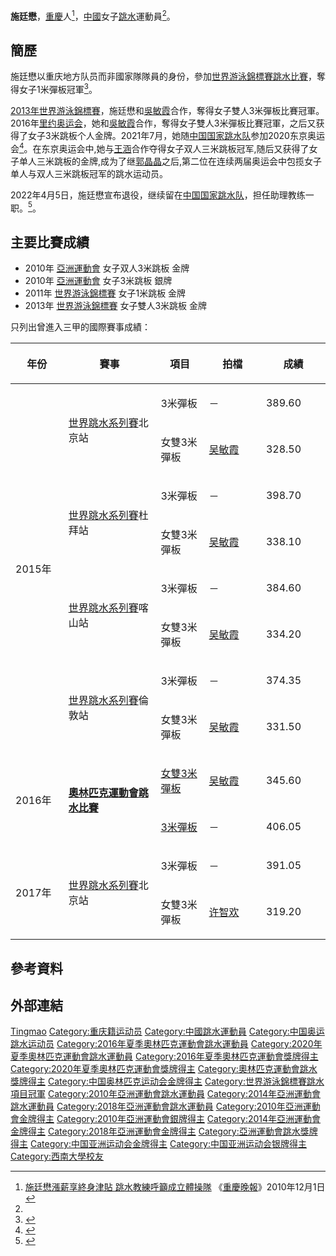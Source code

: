 {{noteTA|G1=Aquatics}}
{{Infobox sportsperson
|name        = 施廷懋
|image       = 施廷懋23.png
|caption     = 2021
|birth_date  = {{birth_date_and_age|1991|8|31}}<ref name="广州亚运">[http://www.gz2010.cn/info/CHN_CHN/ZB/ZBB101A_DV@@@@@@@@@@@@@@@CHN_number=200693.html 2010年广州亚运会官方网站 跳水 - 施廷懋 - 简历]</ref>
|birth_place = {{CHN-1949}}[[重庆市|重庆市]][[渝中区|渝中区]]
|residence   = 
|height      = {{height|m=1.57}}<ref name="广州亚运"/>
|weight      = {{weight|kg=48}}<ref name="广州亚运"/>
|retired     = 2022年4月5日
|country       = {{CHN-1949}}
|sport         = [[跳水|跳水]]
|event         = 3米跳板
|rank          =
|club          =
|collegeteam   =
|partner       = 
|former_partner = [[吴敏霞|吴敏霞]]、[[王涵|王涵]]
|coach         =
|medaltemplates= 
{{MedalSport|女子[[跳水|跳水]]}}
{{MedalCountry|{{CHN}}}}
{{MedalCompetition|[[奧林匹克運動會|奧林匹克運動會]] [[File:Olympic_rings.svg|30px]]}}
{{MedalGold|[[2016年夏季奧林匹克運動會|2016年 里約熱內盧]]|[[2016年夏季奧林匹克運動會跳水女子3米彈板比賽|3米跳板]]}}
{{MedalGold|[[2016年夏季奧林匹克運動會|2016年 里約熱內盧]]|[[2016年夏季奧林匹克運動會跳水女子雙人3米彈板比賽|雙人3米跳板]]}}
{{MedalGold|[[2020年夏季奥林匹克运动会|2020年 东京]]|[[2020年夏季奧林匹克運動會跳水女子3公尺跳板比賽|3米跳板]]}}
{{MedalGold|[[2020年夏季奥林匹克运动会|2020年 东京]]|[[2020年夏季奧林匹克運動會跳水女子雙人3公尺跳板比賽|雙人3米跳板]]}}
{{MedalCompetition|[[世界游泳錦標賽|世界游泳錦標賽]]}}
{{MedalGold|[[2011年世界游泳錦標賽|2011年 上海]]|[[2011年世界游泳錦標賽跳水比賽|1米跳板]]}}
{{MedalGold|[[2013年世界游泳錦標賽|2013年 巴塞羅那]]|[[2013年世界游泳錦標賽跳水比賽|雙人3米跳板]]}}
{{MedalGold|[[2015年世界游泳錦標賽|2015年 喀山]]|[[2015年世界游泳錦標賽跳水比賽|3米跳板]]}}
{{MedalGold|[[2015年世界游泳錦標賽|2015年 喀山]]|[[2015年世界游泳錦標賽跳水比賽|雙人3米跳板]]}}
{{MedalGold|[[2017年世界游泳錦標賽|2017年 布達佩斯]]|[[2017年世界游泳錦標賽跳水比賽－女子3公尺跳板|3米跳板]]}}
{{MedalGold|[[2017年世界游泳錦標賽|2017年 布達佩斯]]|[[2017年世界游泳錦標賽跳水比賽－女子雙人3公尺跳板|雙人3米跳板]]}}
{{MedalGold|[[2019年世界游泳錦標賽|2019年 光州]]|[[2019年世界游泳錦標賽跳水比賽|3米跳板]]}}
{{MedalGold|[[2019年世界游泳錦標賽|2019年 光州]]|[[2019年世界游泳錦標賽跳水比賽|雙人3米跳板]]}}
{{MedalSilver|[[2015年世界游泳錦標賽|2015年 喀山]]|[[2015年世界游泳錦標賽跳水比賽|1米跳板]]}}
{{MedalCompetition|[[亞洲運動會|亞洲運動會]] [[File:Asian_Games_logo.svg|20px]]}}
{{MedalGold|[[2010年亞洲運動會|2010年 廣州]]|[[2010年亞洲運動會跳水比賽|双人3米跳板]]}}
{{MedalGold|[[2014年亞洲運動會|2014年 仁川]]|[[2014年亞洲運動會跳水比賽|1米跳板]]}}
{{MedalGold|[[2014年亞洲運動會|2014年 仁川]]|[[2014年亞洲運動會跳水比賽|雙人3米跳板]]}}
{{MedalGold|[[2018年亞洲運動會|2018年 雅加達]]|[[2018年亞洲運動會跳水比賽|3米跳板]]}}
{{MedalGold|[[2018年亞洲運動會|2018年 雅加達]]|[[2018年亞洲運動會跳水比賽|雙人3米跳板]]}}
{{MedalSilver|[[2010年亞洲運動會|2010年 廣州]]|[[2010年亞洲運動會跳水比賽|3米跳板]]}}
{{MedalCompetition|[[跳水世界盃|跳水世界盃]]}}
{{MedalGold|[[2014年跳水世界盃|2014年 上海]]|3米跳板}}
{{MedalGold|[[2014年跳水世界盃|2014年 上海]]|雙人3米跳板}}
}}
{{世大運獎牌記錄
|項目=跳水
|a1=2011
|b1=1
|c1=1公尺跳板
}}
'''施廷懋'''{{BD|1991年|8月31日||}}，[[重慶|重慶]]人<ref>[http://athletic.eastday.com/s/20101201/u1a5581986.html 施廷懋漲薪享終身津貼 跳水教練呼籲成立體操隊] {{webarchive|url=https://web.archive.org/web/20160812123017/http://athletic.eastday.com/s/20101201/u1a5581986.html |date=2016-08-12 }} 《[[重慶晚報|重慶晚報]]》2010年12月1日</ref>，[[中華人民共和國|中國]]女子[[跳水|跳水]]運動員<ref name="广州亚运"/>。

== 簡歷 ==
施廷懋以重庆地方队员而非國家隊隊員的身份，參加[[2011年世界游泳錦標賽|世界游泳錦標賽]][[2011年世界游泳錦標賽跳水比賽|跳水比賽]]，奪得女子1米彈板冠軍<ref>{{cite news|title=月工资1000多元的重庆运动员施廷懋一米板夺冠引轰动|url=http://www.yangtse.com/news/ty/201107/t20110720_818488.htm|newspaper=《扬子晚报》|date=2011-07-20|deadurl=yes|archiveurl=https://web.archive.org/web/20110720234139/http://www.yangtse.com/news/ty/201107/t20110720_818488.htm|archivedate=2011-07-20}}</ref>。

[[2013年世界游泳錦標賽|2013年世界游泳錦標賽]]，施廷懋和[[吳敏霞|吳敏霞]]合作，奪得女子雙人3米彈板比賽冠軍。2016年[[里约奥运会|里约奥运会]]，她和[[吳敏霞|吳敏霞]]合作，奪得女子雙人3米彈板比賽冠軍，之后又获得了女子3米跳板个人金牌。2021年7月，她随[[中国国家跳水队|中国国家跳水队]]参加2020东京奥运会<ref>{{Cite web|title=第32届夏季奥运会中国体育代表团名单公布-新华网|url=http://www.xinhuanet.com/sports/2021-07/14/c_1127655241.htm|access-date=2021-07-25|work=新华网|archive-date=2021-07-25|archive-url=https://web.archive.org/web/20210725135146/http://www.xinhuanet.com/sports/2021-07/14/c_1127655241.htm|dead-url=no}}</ref>。在东京奥运会中,她与[[王涵|王涵]]合作夺得女子双人三米跳板冠军,随后又获得了女子单人三米跳板的金牌,成为了继[[郭晶晶|郭晶晶]]之后,第二位在连续两届奥运会中包揽女子单人与双人三米跳板冠军的跳水运动员。

2022年4月5日，施廷懋宣布退役，继续留在[[中国国家跳水队|中国国家跳水队]]，担任助理教练一职。<ref>{{Cite web|title=跳水奥运冠军转换身份开始新角色|url=https://weibo.com/7109423285/Ln3PQBER1?refer_flag=1001030103_|access-date=2022-04-05|work=央视体育|archive-date=2022-04-05|archive-url=https://web.archive.org/web/20220405163248/https://weibo.com/7109423285/Ln3PQBER1?refer_flag=1001030103_}}</ref>。

==主要比賽成績==
*2010年 [[2010年亞洲運動會|亞洲運動會]] 女子双人3米跳板 金牌 
*2010年 [[2010年亞洲運動會|亞洲運動會]] 女子3米跳板 銀牌 
*2011年 [[2011年世界游泳錦標賽|世界游泳錦標賽]] 女子1米跳板 金牌
*2013年 [[2013年世界游泳錦標賽|世界游泳錦標賽]] 女子雙人3米跳板 金牌

只列出曾進入三甲的國際賽事成績：
{| class=wikitable style="text-align:center; font-size:small;" 
!width="80"|年份
!width="180"|賽事
!width="80"|項目
!width="100"|拍檔
!colspan="2" width="100"|成績
|-
!rowspan="8"|2015年
|rowspan="2"|[[2015年世界跳水系列賽|世界跳水系列賽]]北京站
|3米彈板
|－
|389.60
|bgcolor="gold"|'''冠軍'''
|-
|女雙3米彈板
|[[吴敏霞|吴敏霞]]
|328.50
|bgcolor="gold"|'''冠軍'''
|-
|rowspan="2"|[[2015年世界跳水系列賽|世界跳水系列賽]]杜拜站
|3米彈板
|－
|398.70
|bgcolor="gold"|'''冠軍'''
|-
|女雙3米彈板
|[[吴敏霞|吴敏霞]]
|338.10
|bgcolor="gold"|'''冠軍'''
|-
|rowspan="2"|[[2015年世界跳水系列賽|世界跳水系列賽]]喀山站
|3米彈板
|－
|384.60
|bgcolor="gold"|'''冠軍'''
|-
|女雙3米彈板
|[[吴敏霞|吴敏霞]]
|334.20
|bgcolor="gold"|'''冠軍'''
|-
|rowspan="2"|[[2015年世界跳水系列賽|世界跳水系列賽]]倫敦站
|3米彈板
|－
|374.35
|bgcolor="gold"|'''冠軍'''
|-
|女雙3米彈板
|[[吴敏霞|吴敏霞]]
|331.50
|bgcolor="gold"|'''冠軍'''
|-
!rowspan="2"|2016年
|rowspan="2"|'''[[2016年夏季奧林匹克運動會跳水比賽|奧林匹克運動會跳水比賽]]'''
|[[2016年夏季奧林匹克運動會跳水女子雙人3米彈板比賽|女雙3米彈板]]
|[[吴敏霞|吴敏霞]]
|345.60
|bgcolor="gold"|'''金牌'''
|-
|[[2016年夏季奧林匹克運動會跳水女子3米彈板比賽|3米彈板]]
|－
|406.05
|bgcolor="gold"|'''金牌'''
|-
!rowspan="2"|2017年
|rowspan="2"|[[2017年世界跳水系列賽|世界跳水系列賽]]北京站
|3米彈板
|－
|391.05
|bgcolor="gold"|'''冠軍'''
|-
|女雙3米彈板
|[[许智欢|许智欢]]
|319.20
|bgcolor="gold"|'''冠軍'''
|}

== 參考資料 ==
{{Reflist}}

== 外部連結 ==
{{奥林匹克运动会跳水女子单人3米跳板冠军}}
{{奧林匹克運動會跳水女子雙人3米跳板冠軍}}
{{世界游泳錦標賽跳水項目－女子1米彈板冠軍}}
{{世界游泳錦標賽跳水項目－女子3米彈板冠軍}}
{{世界游泳錦標賽跳水項目－女子雙人3米彈板冠軍}}
{{亚洲运动会跳水比赛女子1米跳板冠军}}
{{亚洲运动会跳水比赛女子3米跳板冠军}}
{{亚洲运动会跳水比赛女子双人3米跳板冠军}}
{{CCTV体坛风云最佳组合}}

{{Authority control}}
{{DEFAULTSORT:SHI Tingmao}}
[[Category:施姓|Tingmao]]
[[Category:重庆籍运动员|Category:重庆籍运动员]]
[[Category:中國跳水運動員|Category:中國跳水運動員]]
[[Category:中国奥运跳水运动员|Category:中国奥运跳水运动员]]
[[Category:2016年夏季奧林匹克運動會跳水運動員|Category:2016年夏季奧林匹克運動會跳水運動員]]
[[Category:2020年夏季奧林匹克運動會跳水運動員|Category:2020年夏季奧林匹克運動會跳水運動員]]
[[Category:2016年夏季奧林匹克運動會獎牌得主|Category:2016年夏季奧林匹克運動會獎牌得主]]
[[Category:2020年夏季奧林匹克運動會獎牌得主|Category:2020年夏季奧林匹克運動會獎牌得主]]
[[Category:奧林匹克運動會跳水獎牌得主|Category:奧林匹克運動會跳水獎牌得主]]
[[Category:中国奥林匹克运动会金牌得主|Category:中国奥林匹克运动会金牌得主]]
[[Category:世界游泳錦標賽跳水項目冠軍|Category:世界游泳錦標賽跳水項目冠軍]]
[[Category:2010年亞洲運動會跳水運動員|Category:2010年亞洲運動會跳水運動員]]
[[Category:2014年亞洲運動會跳水運動員|Category:2014年亞洲運動會跳水運動員]]
[[Category:2018年亞洲運動會跳水運動員|Category:2018年亞洲運動會跳水運動員]]
[[Category:2010年亞洲運動會金牌得主|Category:2010年亞洲運動會金牌得主]]
[[Category:2010年亞洲運動會銀牌得主|Category:2010年亞洲運動會銀牌得主]]
[[Category:2014年亞洲運動會金牌得主|Category:2014年亞洲運動會金牌得主]]
[[Category:2018年亞洲運動會金牌得主|Category:2018年亞洲運動會金牌得主]]
[[Category:亞洲運動會跳水獎牌得主|Category:亞洲運動會跳水獎牌得主]]
[[Category:中国亚洲运动会金牌得主|Category:中国亚洲运动会金牌得主]]
[[Category:中国亚洲运动会银牌得主|Category:中国亚洲运动会银牌得主]]
[[Category:西南大學校友|Category:西南大學校友]]